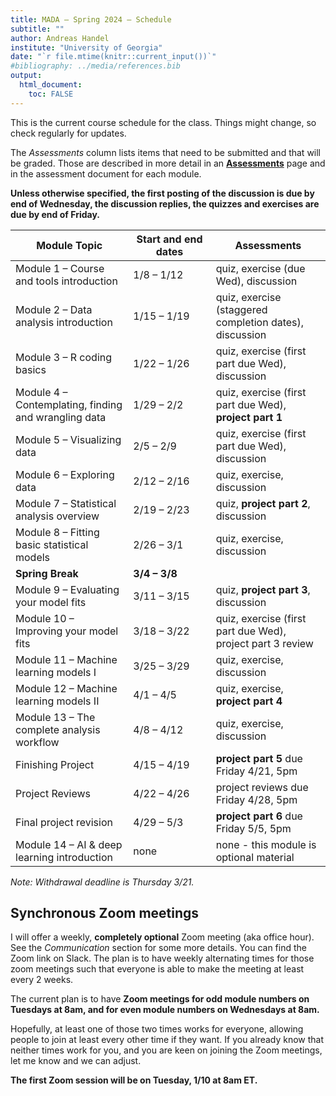 ---
title: MADA – Spring 2024 – Schedule
subtitle: ""
author: Andreas Handel
institute: "University of Georgia"
date: "`r file.mtime(knitr::current_input())`"
#bibliography: ../media/references.bib
output: 
  html_document:
    toc: FALSE
---

This is the current course schedule for the class. Things might change, so check regularly for updates.

The *Assessments* column lists items that need to be submitted and that will be graded. Those are described in more detail in an [**Assessments**](./Course_Assessments.html) page and in the assessment document for each module.

**Unless otherwise specified, the first posting of the discussion is due by end of Wednesday, the discussion replies, the quizzes and exercises are due by end of Friday.**

| **Module Topic**                                      | **Start and end dates** | **Assessments**                                            |
|---------------------------|-------------------|--------------------------|
| Module 1 -- Course and tools introduction             | 1/8 -- 1/12             | quiz, exercise (due Wed), discussion                       |
| Module 2 -- Data analysis introduction                | 1/15 -- 1/19            | quiz, exercise (staggered completion dates), discussion    |
| Module 3 -- R coding basics                           | 1/22 -- 1/26            | quiz, exercise (first part due Wed), discussion            |
| Module 4 -- Contemplating, finding and wrangling data | 1/29 -- 2/2             | quiz, exercise (first part due Wed), **project part 1**    |
| Module 5 -- Visualizing data                          | 2/5 -- 2/9              | quiz, exercise (first part due Wed), discussion            |
| Module 6 -- Exploring data                            | 2/12 -- 2/16            | quiz, exercise, discussion                                 |
| Module 7 -- Statistical analysis overview             | 2/19 -- 2/23            | quiz, **project part 2**, discussion                       |
| Module 8 -- Fitting basic statistical models          | 2/26 -- 3/1             | quiz, exercise, discussion                                 |
| **Spring Break**                                      | **3/4 -- 3/8**          |                                                            |
| Module 9 -- Evaluating your model fits                | 3/11 -- 3/15            | quiz, **project part 3**, discussion                       |
| Module 10 -- Improving your model fits                | 3/18 -- 3/22            | quiz, exercise (first part due Wed), project part 3 review |
| Module 11 -- Machine learning models I                | 3/25 -- 3/29            | quiz, exercise, discussion                                 |
| Module 12 -- Machine learning models II               | 4/1 -- 4/5              | quiz, exercise, **project part 4**                         |
| Module 13 -- The complete analysis workflow           | 4/8 -- 4/12             | quiz, exercise, discussion                                 |
| Finishing Project                                     | 4/15 -- 4/19            | **project part 5** due Friday 4/21, 5pm                    |
| Project Reviews                                       | 4/22 -- 4/26            | project reviews due Friday 4/28, 5pm                       |
| Final project revision                                | 4/29 -- 5/3             | **project part 6** due Friday 5/5, 5pm                     |
| Module 14 -- AI & deep learning introduction          | none                    | none - this module is optional material                    |

*Note: Withdrawal deadline is Thursday 3/21.*

## Synchronous Zoom meetings

I will offer a weekly, **completely optional** Zoom meeting (aka office hour). See the *Communication* section for some more details. You can find the Zoom link on Slack. The plan is to have weekly alternating times for those zoom meetings such that everyone is able to make the meeting at least every 2 weeks.

The current plan is to have **Zoom meetings for odd module numbers on Tuesdays at 8am, and for even module numbers on Wednesdays at 8am.**

Hopefully, at least one of those two times works for everyone, allowing people to join at least every other time if they want. If you already know that neither times work for you, and you are keen on joining the Zoom meetings, let me know and we can adjust.

**The first Zoom session will be on Tuesday, 1/10 at 8am ET.**
